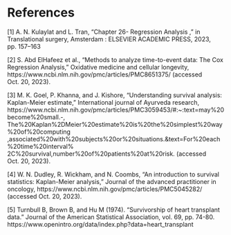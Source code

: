 # References {.unnumbered}

::: {#refs}
:::

\[1\] A. N. Kulaylat and L. Tran, "Chapter 26- Regression Analysis ," in Translational surgery, Amsterdam : ELSEVIER ACADEMIC PRESS, 2023, pp. 157--163

\[2\] S. Abd ElHafeez et al., "Methods to analyze time-to-event data: The Cox Regression Analysis," Oxidative medicine and cellular longevity, https://www.ncbi.nlm.nih.gov/pmc/articles/PMC8651375/ (accessed Oct. 20, 2023).

\[3\] M. K. Goel, P. Khanna, and J. Kishore, "Understanding survival analysis: Kaplan-Meier estimate," International journal of Ayurveda research, https://www.ncbi.nlm.nih.gov/pmc/articles/PMC3059453/#:\~:text=may%20become%20small.-, The%20Kaplan%2DMeier%20estimate%20is%20the%20simplest%20way%20of%20computing ,associated%20with%20subjects%20or%20situations.&text=For%20each%20time%20interval% 2C%20survival,number%20of%20patients%20at%20risk. (accessed Oct. 20, 2023).

\[4\] W. N. Dudley, R. Wickham, and N. Coombs, "An introduction to survival statistics: Kaplan-Meier analysis," Journal of the advanced practitioner in oncology, https://www.ncbi.nlm.nih.gov/pmc/articles/PMC5045282/ (accessed Oct. 20, 2023).

\[5\] Turnbull B, Brown B, and Hu M (1974). "Survivorship of heart transplant data." Journal of the American Statistical Association, vol. 69, pp. 74-80. https://www.openintro.org/data/index.php?data=heart_transplant
